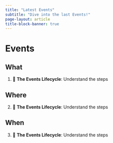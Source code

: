 ```yaml
---
title: "Latest Events"
subtitle: "Dive into the last Events!"
page-layout: article
title-block-banner: true
---
```


# Events

## What 

1. 🦈 **The Events Lifecycle**: Understand the steps 

## Where

2. 🦈 **The Events Lifecycle**: Understand the steps 

## When

3. 🦈 **The Events Lifecycle**: Understand the steps 